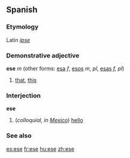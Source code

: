 {{see|ése}}

==Spanish==
===Etymology===
Latin ''[[ipse]]''

===Demonstrative adjective===
'''ese''' ''m'' (other forms: [[esa]] ''f'', [[esos]] ''m, pl'', [[esas]] ''f, pl'')

# [[that]], [[this]]

===Interjection===
'''ese'''

#(''colloquial, in [[Mexico]]'') [[hello]]

===See also===
{{Spanish pronoun}}

[[es:ese]]
[[fr:ese]]
[[hu:ese]]
[[zh:ese]]